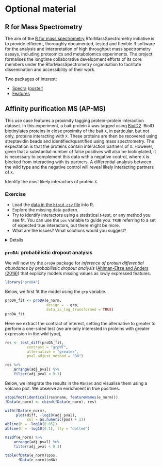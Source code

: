 # Optional material

## R for Mass Spectrometry {#sec:r4ms}

The aim of the [R for mass
spectrometry](https://www.rformassspectrometry.org/)
RforMassSpectrometry initiative is to provide efficient, thoroughly
documented, tested and flexible R software for the analysis and
interpretation of high throughput mass spectrometry assays, including
proteomics and metabolomics experiments. The project formalises the
longtime collaborative development efforts of its core members under
the RforMassSpectrometry organisation to facilitate dissemination and
accessibility of their work.

Two packages of interest:

- [Specra](https://rformassspectrometry.github.io/Spectra/) ([poster](https://github.com/rformassspectrometry/Conferences/raw/master/EuroBioc2019/Spectra/poster/poster.pdf))
- [Features](https://rformassspectrometry.github.io/Features/)


## Affinity purification MS (AP-MS) {#sec:apms}

This use case features a proximity tagging protein-protein interaction
dataset. In this experiment, a bait protein `X` was tagged using
[BioID2](https://www.ncbi.nlm.nih.gov/pubmed/26912792). BioID
biotinylates proteins in close proximity of the bait `X`, in
particular, but not only, proteins interacting with `X`. These
proteins are then be recovered using streptavidin beads and
identified/quantified using mass spectrometry. The expectation is
that the proteins contain interaction partners of `X`. However, given
that a substantial number of false positives will also be
biotinylated, it is necessary to complement this data with a negative
control, where `X` is blocked from interacting with its partners. A
differential analysis between the wild type and the negative control
will reveal likely interacting partners of `X`.

Identify the most likely interactors of protein `X`.

### Exercise {-}

- Load the [data in the `bioid.csv`
  file](https://raw.githubusercontent.com/lgatto/2020-02-17-RProt-Berlin/master/data/bioid.csv)
  into R.
- Explore the missing data pattern.
- Try to identify interactors using a statistical t-test, or any
  method you see fit. You can use the `pos` variable to guide you:
  `TRUE` referring to a set of expected true interactors, but there
  might be more. 
- What are the issues? What solutions would you suggest?

<details>
```r
library("MSnbase")
e <- readMSnSet2("./data/bioid.csv", ecol = 1:6, fnames = "ids")
e$grp <- sub("[1-3]", "", sampleNames(e))
sel1 <- fData(e)$Reverse == ""
sel2 <- fData(e)$Potential.contaminant == ""
e <- e[sel1 & sel2, ]
fData(e) <- fData(e)[, c("pos", "ids")] 
```

```r
limma::plotDensities(log2(exprs(e) + 1))
exprs(e)[exprs(e) == 0] <- NA
(e$nNA <- colSums(is.na(e)))
fData(e)$nNA <- rowSums(is.na(e))
table(fData(e)$nNA)
table(is.na(e))
sum(is.na(e))/prod(dim(e))
naplot(e, col = c("black", "white"))
```

```r
e_norm <- e %>%
    log(base = 2) %>%
    normalise(method = "center.median")
limma::plotMDS(exprs(e_norm))
limma::plotDensities(exprs(e_norm))
```
</details>

### `proDA`: probabilistic dropout analysis

We will now try the `proDA` package for *inference of protein
differential abundance by probabilistic dropout analysis*
([Ahlman-Eltze and Anders
(2019)](https://www.biorxiv.org/content/10.1101/661496v1)) that
explicity models missing values as lowly expressed features.

```r
library("proDA")
```

Below, we first fit the model using the `grp` variable.

```r
proDA_fit <- proDA(e_norm,
                   design = ~ grp,
                   data_is_log_transformed = TRUE)
proDA_fit
```

Here we extract the contract of interest, setting the alternative to
greater to perform a one-sided test (we are only interested in
proteins with greater expression in the wild type),

```r
res <- test_diff(proDA_fit,
          contrast = "grpWT",
          alternative = "greater",
          pval_adjust_method = "BH")

res %>%
    arrange(adj_pval) %>%
    filter(adj_pval < 0.1)
```

Below, we integrate the results in the `MSnSet` and visualise them
using a volcano plot. We observe an enrichment in true positives.


```r
stopifnot(identical(res$name, featureNames(e_norm)))
fData(e_norm) <- cbind(fData(e_norm), res)

with(fData(e_norm),
     plot(diff, -log10(adj_pval),
          col = as.numeric(pos) + 1))
abline(h = -log10(0.05))
abline(h = -log10(0.1), lty = "dotted")
```

```r
ms2df(e_norm) %>%
    arrange(adj_pval) %>%
    filter(adj_pval < 0.1)

table(fData(e_norm)$pos,
      fData(e_norm)$nNA)
```
